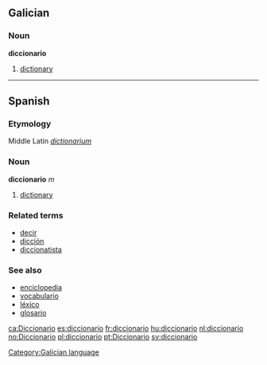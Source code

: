 ==Galician==
===Noun===
'''diccionario'''

# [[dictionary]]

----

==Spanish==
===Etymology===
Middle Latin ''[[dictionarium]]''
===Noun===
'''diccionario''' ''m''

# [[dictionary]]

===Related terms===
*[[decir]]
*[[dicción]]
*[[diccionatista]]

===See also===
*[[enciclopedia]]
*[[vocabulario]]
*[[léxico]]
*[[glosario]]

[[Category:Galician language]]

[[ca:Diccionario]]
[[es:diccionario]]
[[fr:diccionario]]
[[hu:diccionario]]
[[nl:diccionario]]
[[no:Diccionario]]
[[pl:diccionario]]
[[pt:Diccionario]]
[[sv:diccionario]]